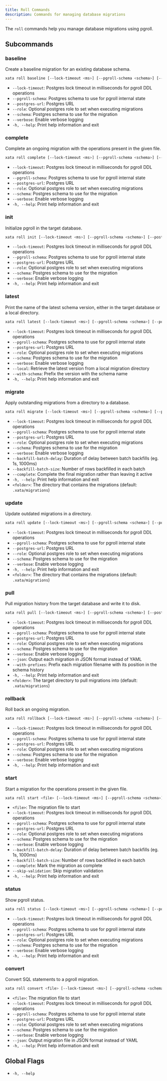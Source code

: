 ```yaml
---
title: Roll Commands
description: Commands for managing database migrations
---
```


The `roll` commands help you manage database migrations using pgroll.

## Subcommands

### baseline
Create a baseline migration for an existing database schema.

```bash
xata roll baseline [--lock-timeout <ms>] [--pgroll-schema <schema>] [--postgres-url <url>] [--role <role>] [--schema <schema>] [--verbose] [-h|--help]
```
- `--lock-timeout`: Postgres lock timeout in milliseconds for pgroll DDL operations
- `--pgroll-schema`: Postgres schema to use for pgroll internal state
- `--postgres-url`: Postgres URL
- `--role`: Optional postgres role to set when executing migrations
- `--schema`: Postgres schema to use for the migration
- `--verbose`: Enable verbose logging
- `-h, --help`: Print help information and exit

### complete
Complete an ongoing migration with the operations present in the given file.

```bash
xata roll complete [--lock-timeout <ms>] [--pgroll-schema <schema>] [--postgres-url <url>] [--role <role>] [--schema <schema>] [--verbose] [-h|--help]
```
- `--lock-timeout`: Postgres lock timeout in milliseconds for pgroll DDL operations
- `--pgroll-schema`: Postgres schema to use for pgroll internal state
- `--postgres-url`: Postgres URL
- `--role`: Optional postgres role to set when executing migrations
- `--schema`: Postgres schema to use for the migration
- `--verbose`: Enable verbose logging
- `-h, --help`: Print help information and exit

### init
Initialize pgroll in the target database.

```bash
xata roll init [--lock-timeout <ms>] [--pgroll-schema <schema>] [--postgres-url <url>] [--role <role>] [--schema <schema>] [--verbose] [-h|--help]
```
- `--lock-timeout`: Postgres lock timeout in milliseconds for pgroll DDL operations
- `--pgroll-schema`: Postgres schema to use for pgroll internal state
- `--postgres-url`: Postgres URL
- `--role`: Optional postgres role to set when executing migrations
- `--schema`: Postgres schema to use for the migration
- `--verbose`: Enable verbose logging
- `-h, --help`: Print help information and exit

### latest
Print the name of the latest schema version, either in the target database or a local directory.

```bash
xata roll latest [--lock-timeout <ms>] [--pgroll-schema <schema>] [--postgres-url <url>] [--role <role>] [--schema <schema>] [--verbose] [--local] [--with-schema] [-h|--help]
```
- `--lock-timeout`: Postgres lock timeout in milliseconds for pgroll DDL operations
- `--pgroll-schema`: Postgres schema to use for pgroll internal state
- `--postgres-url`: Postgres URL
- `--role`: Optional postgres role to set when executing migrations
- `--schema`: Postgres schema to use for the migration
- `--verbose`: Enable verbose logging
- `--local`: Retrieve the latest version from a local migration directory
- `--with-schema`: Prefix the version with the schema name
- `-h, --help`: Print help information and exit

### migrate
Apply outstanding migrations from a directory to a database.

```bash
xata roll migrate [--lock-timeout <ms>] [--pgroll-schema <schema>] [--postgres-url <url>] [--role <role>] [--schema <schema>] [--verbose] [--backfill-batch-delay <delay>] [--backfill-batch-size <size>] [--complete] [-h|--help] [<folder>]
```
- `--lock-timeout`: Postgres lock timeout in milliseconds for pgroll DDL operations
- `--pgroll-schema`: Postgres schema to use for pgroll internal state
- `--postgres-url`: Postgres URL
- `--role`: Optional postgres role to set when executing migrations
- `--schema`: Postgres schema to use for the migration
- `--verbose`: Enable verbose logging
- `--backfill-batch-delay`: Duration of delay between batch backfills (eg. 1s, 1000ms)
- `--backfill-batch-size`: Number of rows backfilled in each batch
- `--complete`: Complete the final migration rather than leaving it active
- `-h, --help`: Print help information and exit
- `<folder>`: The directory that contains the migrations (default: `.xata/migrations`)

### update
Update outdated migrations in a directory.

```bash
xata roll update [--lock-timeout <ms>] [--pgroll-schema <schema>] [--postgres-url <url>] [--role <role>] [--schema <schema>] [--verbose] [-h|--help] [<folder>]
```
- `--lock-timeout`: Postgres lock timeout in milliseconds for pgroll DDL operations
- `--pgroll-schema`: Postgres schema to use for pgroll internal state
- `--postgres-url`: Postgres URL
- `--role`: Optional postgres role to set when executing migrations
- `--schema`: Postgres schema to use for the migration
- `--verbose`: Enable verbose logging
- `-h, --help`: Print help information and exit
- `<folder>`: The directory that contains the migrations (default: `.xata/migrations`)

### pull
Pull migration history from the target database and write it to disk.

```bash
xata roll pull [--lock-timeout <ms>] [--pgroll-schema <schema>] [--postgres-url <url>] [--role <role>] [--schema <schema>] [--verbose] [--json] [--with-prefixes] [-h|--help] [<folder>]
```
- `--lock-timeout`: Postgres lock timeout in milliseconds for pgroll DDL operations
- `--pgroll-schema`: Postgres schema to use for pgroll internal state
- `--postgres-url`: Postgres URL
- `--role`: Optional postgres role to set when executing migrations
- `--schema`: Postgres schema to use for the migration
- `--verbose`: Enable verbose logging
- `--json`: Output each migration in JSON format instead of YAML
- `--with-prefixes`: Prefix each migration filename with its position in the schema history
- `-h, --help`: Print help information and exit
- `<folder>`: The target directory to pull migrations into (default: `.xata/migrations`)

### rollback
Roll back an ongoing migration.

```bash
xata roll rollback [--lock-timeout <ms>] [--pgroll-schema <schema>] [--postgres-url <url>] [--role <role>] [--schema <schema>] [--verbose] [-h|--help]
```
- `--lock-timeout`: Postgres lock timeout in milliseconds for pgroll DDL operations
- `--pgroll-schema`: Postgres schema to use for pgroll internal state
- `--postgres-url`: Postgres URL
- `--role`: Optional postgres role to set when executing migrations
- `--schema`: Postgres schema to use for the migration
- `--verbose`: Enable verbose logging
- `-h, --help`: Print help information and exit

### start
Start a migration for the operations present in the given file.

```bash
xata roll start <file> [--lock-timeout <ms>] [--pgroll-schema <schema>] [--postgres-url <url>] [--role <role>] [--schema <schema>] [--verbose] [--backfill-batch-delay <delay>] [--backfill-batch-size <size>] [--complete] [--skip-validation] [-h|--help]
```
- `<file>`: The migration file to start
- `--lock-timeout`: Postgres lock timeout in milliseconds for pgroll DDL operations
- `--pgroll-schema`: Postgres schema to use for pgroll internal state
- `--postgres-url`: Postgres URL
- `--role`: Optional postgres role to set when executing migrations
- `--schema`: Postgres schema to use for the migration
- `--verbose`: Enable verbose logging
- `--backfill-batch-delay`: Duration of delay between batch backfills (eg. 1s, 1000ms)
- `--backfill-batch-size`: Number of rows backfilled in each batch
- `--complete`: Mark the migration as complete
- `--skip-validation`: Skip migration validation
- `-h, --help`: Print help information and exit

### status
Show pgroll status.

```bash
xata roll status [--lock-timeout <ms>] [--pgroll-schema <schema>] [--postgres-url <url>] [--role <role>] [--schema <schema>] [--verbose] [-h|--help]
```
- `--lock-timeout`: Postgres lock timeout in milliseconds for pgroll DDL operations
- `--pgroll-schema`: Postgres schema to use for pgroll internal state
- `--postgres-url`: Postgres URL
- `--role`: Optional postgres role to set when executing migrations
- `--schema`: Postgres schema to use for the migration
- `--verbose`: Enable verbose logging
- `-h, --help`: Print help information and exit

### convert
Convert SQL statements to a pgroll migration.

```bash
xata roll convert <file> [--lock-timeout <ms>] [--pgroll-schema <schema>] [--postgres-url <url>] [--role <role>] [--schema <schema>] [--verbose] [--json] [-h|--help]
```
- `<file>`: The migration file to start
- `--lock-timeout`: Postgres lock timeout in milliseconds for pgroll DDL operations
- `--pgroll-schema`: Postgres schema to use for pgroll internal state
- `--postgres-url`: Postgres URL
- `--role`: Optional postgres role to set when executing migrations
- `--schema`: Postgres schema to use for the migration
- `--verbose`: Enable verbose logging
- `--json`: Output migration file in JSON format instead of YAML
- `-h, --help`: Print help information and exit

## Global Flags

- `-h, --help` 